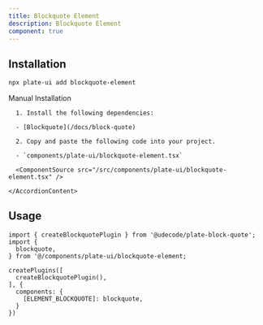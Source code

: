 ```yaml
---
title: Blockquote Element
description: Blockquote Element
component: true
---
```


[//]: # (<ComponentExample src="/src/components/examples/PlaygroundDemo.tsx">)
[//]: # (  <PlaygroundDemo />)
[//]: # (</ComponentExample>)

## Installation

```bash
npx plate-ui add blockquote-element
```

<Accordion type="single" collapsible>
  <AccordionItem value="manual-installation">
    <AccordionTrigger>Manual Installation</AccordionTrigger>
    <AccordionContent>


      1. Install the following dependencies:

      - [Blockquote](/docs/block-quote)

      2. Copy and paste the following code into your project.

      - `components/plate-ui/blockquote-element.tsx`

      <ComponentSource src="/src/components/plate-ui/blockquote-element.tsx" />

    </AccordionContent>

  </AccordionItem>
</Accordion>

## Usage

```tsx
import { createBlockquotePlugin } from '@udecode/plate-block-quote';
import {
  blockquote,
} from '@/components/plate-ui/blockquote-element;
```

```tsx
createPlugins([
  createBlockquotePlugin(),
], {
  components: {
    [ELEMENT_BLOCKQUOTE]: blockquote,
  }
})
```
